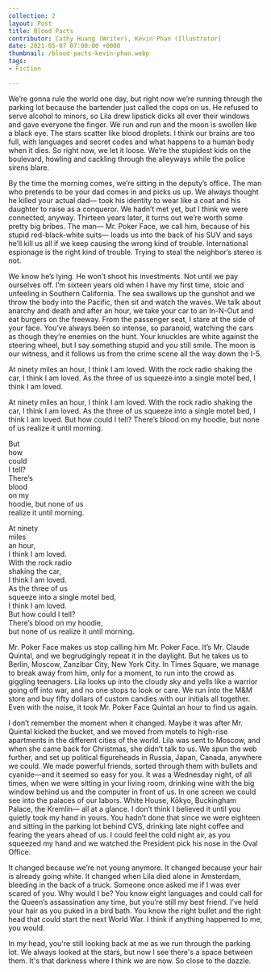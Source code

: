 ```yaml
---
collection: 2
layout: Post
title: Blood Pacts
contributor: Cathy Huang (Writer), Kevin Phan (Illustrator)
date: 2021-05-07 07:00:00 +0000
thumbnail: /blood-pacts-kevin-phan.webp
tags: 
- Fiction

---
```

We’re gonna rule the world one day, but right now we’re running through the parking lot because the bartender just called the cops on us. He refused to serve alcohol to minors, so Lila drew lipstick dicks all over their windows and gave everyone the finger. We run and run and the moon is swollen like a black eye. The stars scatter like blood droplets. I think our brains are too full, with languages and secret codes and what happens to a human body when it dies. So right now, we let it loose. We’re the stupidest kids on the boulevard, howling and cackling through the alleyways while the police sirens blare. 

By the time the morning comes, we’re sitting in the deputy’s office. The man who pretends to be your dad comes in and picks us up. We always thought he killed your actual dad— took his identity to wear like a coat and his daughter to raise as a conqueror. We hadn’t met yet, but I think we were connected, anyway. Thirteen years later, it turns out we’re worth some pretty big bribes. The man— Mr. Poker Face, we call him, because of his stupid red-black-white suits— loads us into the back of his SUV and says he’ll kill us all if we keep causing the wrong kind of trouble. International espionage is the right kind of trouble. Trying to steal the neighbor’s stereo is not. 

We know he’s lying. He won’t shoot his investments. Not until we pay ourselves off.
I’m sixteen years old when I have my first time, stoic and unfeeling in Southern California. The sea swallows up the gunshot and we throw the body into the Pacific, then sit and watch the waves. We talk about anarchy and death and after an hour, we take your car to an In-N-Out and eat burgers on the freeway. From the passenger seat, I stare at the side of your face. You’ve always been so intense, so paranoid, watching the cars as though they’re enemies on the hunt. Your knuckles are white against the steering wheel, but I say something stupid and you still smile. The moon is our witness, and it follows us from the crime scene all the way down the I-5. 

<p class="blood-pacts laptop">At ninety miles an hour, I think I am loved. With the rock radio shaking the car, I think I am loved. As the three of us squeeze into a single motel bed, I think I am loved.</p>

<p class="blood-pacts mobile">At ninety miles an hour, I think I am loved. With the rock radio shaking the car, I think I am loved. As the three of us squeeze into a single motel bed, I think I am loved. But how could I tell? There’s blood on my hoodie, but none of us realize it until morning.</p>

<div class="blood-pacts-bg" 
    title="The full moon blocks the arm of a tuxedo man shooting a pistol across the horizon. The smoke envelops part of the work as a car speeds down the highway.">
    <p class="blood-pacts-content-overlay laptop">
    But<br/>
    how<br/>
    could<br/>
    I tell?<br/>
    There’s<br/>
    blood<br/>
    on my<br/>
    hoodie, but none of us<br/>
    realize it until morning.
    </p>
    <p class="blood-pacts-content-overlay desktop">
    At ninety<br/>
    miles<br/>
    an hour,<br/>
    I think I am loved.<br/>
    With the rock radio<br/>
    shaking the car,<br/>
    I think I am loved.<br/>
    As the three of us<br/>
    squeeze into a single motel bed,<br/>
    I think I am loved.<br/>
    But how could I tell?<br/>
    There’s blood on my hoodie,<br/>
    but none of us realize it until morning.<br/>
    </p>
</div>

Mr. Poker Face makes us stop calling him Mr. Poker Face. It’s Mr. Claude Quintal, and we begrudgingly repeat it in the daylight. But he takes us to Berlin, Moscow, Zanzibar City, New York City. In Times Square, we manage to break away from him, only for a moment, to run into the crowd as giggling teenagers. Lila looks up into the cloudy sky and yells like a warrior going off into war, and no one stops to look or care. We run into the M&M store and buy fifty dollars of custom candies with our initials all together. Even with the noise, it took Mr. Poker Face Quintal an hour to find us again. 

I don’t remember the moment when it changed. Maybe it was after Mr. Quintal kicked the bucket, and we moved from motels to high-rise apartments in the different cities of the world. Lila was sent to Moscow, and when she came back for Christmas, she didn’t talk to us. We spun the web further, and set up political figureheads in Russia, Japan, Canada, anywhere we could. We made powerful friends, sorted through them with bullets and cyanide—and it seemed so easy for you.  It was a Wednesday night, of all times, when we were sitting in your living room, drinking wine with the big window behind us and the computer in front of us. In one screen we could see into the palaces of our labors. White House, Kōkyo, Buckingham Palace, the Kremlin— all at a glance. I don’t think I believed it until you quietly took my hand in yours. You hadn’t done that since we were eighteen and sitting in the parking lot behind CVS, drinking late night coffee and fearing the years ahead of us. I could feel the cold night air, as you squeezed my hand and we watched the President pick his nose in the Oval Office. 

It changed because we’re not young anymore. It changed because your hair is already going white. It changed when Lila died alone in Amsterdam, bleeding in the back of a truck. Someone once asked me if I was ever scared of you. Why would I be? You know eight languages and could call for the Queen’s assassination any time, but you’re still my best friend. I’ve held your hair as you puked in a bird bath. You know the right bullet and the right head that could start the next World War. I think if anything happened to me, you would. 

In my head, you're still looking back at me as we run through the parking lot. We always looked at the stars, but now I see there's a space between them. It's that darkness where I think we are now. So close to the dazzle. 
